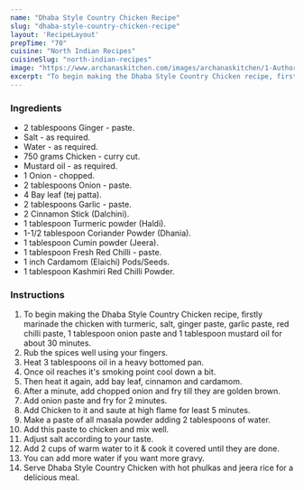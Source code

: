 ---
name: "Dhaba Style Country Chicken Recipe"
slug: "dhaba-style-country-chicken-recipe"
layout: 'RecipeLayout'
prepTime: "70"
cuisine: "North Indian Recipes"
cuisineSlug: "north-indian-recipes"
image: "https://www.archanaskitchen.com/images/archanaskitchen/1-Author/Sai_Priya/Dhaba_Style_CountryChicken_1600.jpg"
excerpt: "To begin making the Dhaba Style Country Chicken recipe, firstly marinade the chicken with turmeric, salt, ginger paste, garlic paste, red chilli paste, 1 tablespoon onion paste and 1 tablespoon mustard oil for about 30 minutes"
---

### Ingredients

- 2 tablespoons Ginger - paste.
- Salt - as required.
- Water - as required.
- 750 grams Chicken - curry cut.
- Mustard oil - as required.
- 1 Onion - chopped.
- 2 tablespoons Onion - paste.
- 4 Bay leaf (tej patta).
- 2 tablespoons Garlic - paste.
- 2 Cinnamon Stick (Dalchini).
- 1 tablespoon Turmeric powder (Haldi).
- 1-1/2 tablespoon Coriander Powder (Dhania).
- 1 tablespoon Cumin powder (Jeera).
- 1 tablespoon Fresh Red Chilli - paste.
- 1 inch Cardamom (Elaichi) Pods/Seeds.
- 1 tablespoon Kashmiri Red Chilli Powder.

### Instructions

1. To begin making the Dhaba Style Country Chicken recipe, firstly marinade the chicken with turmeric, salt, ginger paste, garlic paste, red chilli paste, 1 tablespoon onion paste and 1 tablespoon mustard oil for about 30 minutes.
1. Rub the spices well using your fingers.
1. Heat 3 tablespoons oil in a heavy bottomed pan.
1. Once oil reaches it's smoking point cool down a bit.
1. Then heat it again, add bay leaf, cinnamon and cardamom.
1. After a minute, add chopped onion and fry till they are golden brown.
1. Add onion paste and fry for 2 minutes.
1. Add Chicken to it and saute at high flame for least 5 minutes.
1. Make a paste of all masala powder adding 2 tablespoons of water.
1. Add this paste to chicken and mix well.
1. Adjust salt according to your taste.
1. Add 2 cups of warm water to it & cook it covered until they are done.
1. You can add more water if you want more gravy.
1. Serve Dhaba Style Country Chicken with hot phulkas and jeera rice for a delicious meal.
